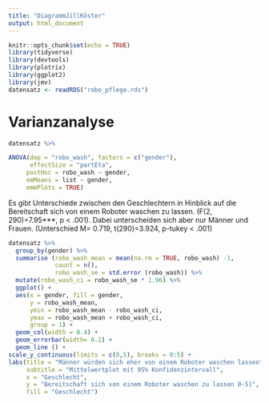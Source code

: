 ```yaml
---
title: "DiagrammJillKöster"
output: html_document
---
```


```r
knitr::opts_chunk$set(echo = TRUE)
library(tidyverse)
library(devtools)
library(plotrix)
library(ggplot2)
library(jmv)
datensatz <- readRDS("robo_pflege.rds")
```

# Varianzanalyse

```r
datensatz %>%

ANOVA(dep = "robo_wash", factors = c("gender"), 
      effectSize = "partEta",
     postHoc = robo_wash ~ gender,
     emMeans = list ~ gender,
     emmPlots = TRUE)
```

Es gibt Unterschiede zwischen den Geschlechtern in Hinblick auf die Bereitschaft sich von einem Roboter waschen zu lassen. (F(2, 290)=7.95***, p < .001). Dabei unterscheiden sich aber nur Männer und Frauen. (Unterschied M= 0.719, t(290)=3.924, p-tukey < .001)


```r
datensatz %>%
  group_by(gender) %>%
  summarise (robo_wash_mean = mean(na.rm = TRUE, robo_wash) -1,
             count = n(),
             robo_wash_se = std.error (robo_wash)) %>%
  mutate(robo_wash_ci = robo_wash_se * 1.96) %>%
  ggplot() +
  aes(x = gender, fill = gender,
      y = robo_wash_mean,
      ymin = robo_wash_mean - robo_wash_ci,
      ymax = robo_wash_mean + robo_wash_ci,
      group = 1) +
  geom_col(width = 0.4) +
  geom_errorbar(width= 0.2) +
  geom_line () +
scale_y_continuous(limits = c(0,5), breaks = 0:5) +
labs(title = "Männer würden sich eher von einem Roboter waschen lassen",
     subtitle = "Mittelwertplot mit 95% Konfidenzintervall",
     x = "Geschlecht",
     y = "Bereitschaft sich von einem Roboter waschen zu lassen 0-5]",
     fill = "Geschlecht")
             
```

